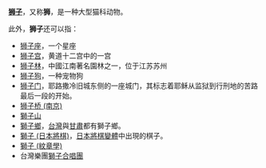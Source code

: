 '''[[狮|狮子]]'''，又称'''狮'''，是一种大型猫科动物。

此外，'''狮子'''还可以指：

* [[狮子座|狮子座]]，一个星座
* [[狮子宫|狮子宫]]，黄道十二宫中的一宫
* [[狮子林|狮子林]]，中國江南著名園林之一，位于江苏苏州
* [[狮子狗|狮子狗]]，一种宠物狗
* [[狮子门|狮子门]]，耶路撒冷旧城东侧的一座城门，其标志着耶稣从监狱到行刑地的苦路最后一段的开始。
* [[狮子桥_(南京)|狮子桥 (南京)]]
* [[獅子山|獅子山]]
* [[獅子鄉|獅子鄉]]，[[台灣|台灣]]與[[甘肅|甘肅]]都有獅子鄉。
* [[獅子_(日本將棋)|獅子 (日本將棋)]]，[[日本將棋變體|日本將棋變體]]中出現的棋子。
* [[獅子_(紋章學)|獅子 (紋章學)]]
* 台灣樂團[[獅子合唱團|獅子合唱團]]

{{disambig|S|Cat=二字消歧义}}